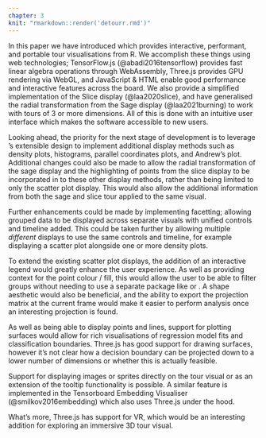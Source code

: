 ```yaml
---
chapter: 3
knit: "rmarkdown::render('detourr.rmd')"
---
```


In this paper we have introduced \pkg{detourr} which provides interactive, performant, and portable tour visualisations from R. We accomplish these things using web technologies; TensorFlow.js (@abadi2016tensorflow) provides fast linear algebra operations through WebAssembly, Three.js provides GPU rendering via WebGL, and JavaScript & HTML enable good performance and interactive features across the board. We also provide a simplified implementation of the Slice display (@laa2020slice), and have generalised the radial transformation from the Sage display (@laa2021burning) to work with tours of 3 or more dimensions. All of this is done with an intuitive user interface which makes the software accessible to new users.

Looking ahead, the priority for the next stage of development is to leverage \pkg{detourr}'s extensible design to implement additional display methods such as density plots, histograms, parallel coordinates plots, and Andrew's plot. Additional changes could also be made to allow the radial transformation of the sage display and the highlighting of points from the slice display to be incorporated in to these other display methods, rather than being limited to only the scatter plot display. This would also allow the additional information from both the sage and slice tour applied to the same visual.

Further enhancements could be made by implementing facetting; allowing grouped data to be displayed across separate visuals with unified controls and timeline added. This could be taken further by allowing multiple _different_ displays to use the same controls and timeline, for example displaying a scatter plot alongside one or more density plots.

To extend the existing scatter plot displays, the addition of an interactive legend would greatly enhance the user experience. As well as providing context for the point colour / fill, this would allow the user to be able to filter groups without needing to use a separate package like \pkg{shiny} or \pkg{crosstalk}. A shape aesthetic would also be beneficial, and the ability to export the projection matrix at the current frame would make it easier to perform analysis once an interesting projection is found.

As well as being able to display points and lines, support for plotting surfaces would allow for rich visualisations of regression model fits and classification boundaries. Three.js has good support for drawing surfaces, however it's not clear how a decision boundary can be projected down to a lower number of dimensions or whether this is actually feasible.

Support for displaying images or sprites directly on the tour visual or as an extension of the tooltip functionality is possible. A similar feature is implemented in the Tensorboard Embedding Visualiser (@smilkov2016embedding) which also uses Three.js under the hood.

What's more, Three.js has support for VR, which would be an interesting addition for exploring an immersive 3D tour visual. 
